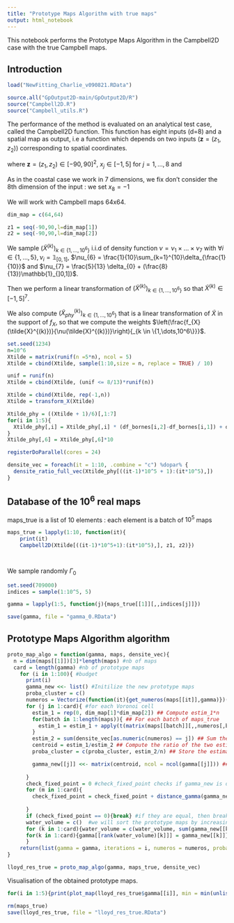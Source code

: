 ```yaml
---
title: "Prototype Maps Algorithm with true maps"
output: html_notebook
---
```



\newcommand{\Ecal}{\mathcal{Y}}
\newcommand{\Esp}[1]{\mathbb{E}\left[#1\right]}
\newcommand{\Espf}[1]{\mathbb{E}_{f_{X}}\left[#1\right]}
\newcommand{\Espbiais}[1]{\mathbb{E}_{\biais}\left[#1\right]}
\newcommand{\centro}{\gamma}
\newcommand{\Gamm}{\Gamma}
\newcommand{\norm}[1]{\lVert #1 \lVert_{\Ecal}}
\newcommand{\rep}{q_{\Gamm}}
\newcommand{\qgs}{q_{{\Gamm}^{\star}}}
\newcommand{\qgk}{q_{{\Gamm}^{[k]}}}
\newcommand{\scalprodE}[2]{\langle #1,#2\rangle_{\Ecal}}
\newcommand{\scalprod}[2]{\Esp{\scalprodE{#1}{#2}}}
\newcommand{\scalprodomega}[2]{\Esp{\scalprodE{#1}{#2}}}
\newcommand{\biais}{\nu}
\newcommand{\repo}{q^{0}_{\Gamm}}
\newcommand{\Xtildek}{\tilde{X}^{k}}
\newcommand{\Espprod}[1]{\mathbb{E}_{\Omega_{1},\Omega_{2}}\left[#1\right]}
\newcommand{\var}{\mathbb{V}}
\newcommand{\clust}[2]{C^{#1}_{#2}}
\newcommand{\yinclust}[3]{#1 \in \clust{#2}{#3}}
\newcommand{\card}{\ell}
\newcommand{\campbell}{h}
\newcommand{\aff}{a}
\newcommand{\Jcal}{\mathcal{J}}
\newcommand{\Ytrue}{{Y}}
\newcommand{\Ypred}{\hat{Y}}
\newcommand{\Ysimu}{Y_{simu}}
\newcommand{\camprandom}{H}
\newcommand{\dime}{64}
\newcommand{\Gammaref}{\Gamma^{\star}}
\newcommand{\Gammapred}{\hat\Gamma_{\star}}
\newcommand{\Gammasimu}{\Gamma_{simu}}
\newcommand{\erreurproba}{\varepsilon}
\newcommand{\erreurprobarelative}{\delta}
\newcommand{\erreurprobarelativecoastal}{\erreurprobarelative}

\newcommand{\nbgamma}{100}
\newcommand{\nbpilot}{v}
\newcommand{\ntrue}{n_{t}}
\newcommand{\npred}{n_{pred}}
\newcommand{\nsimu}{n_{\mathrm{simu}}}
\newcommand{\Dspace}{\chi}
\newcommand{\supp}{{\mathrm{supp}}}
\newcommand{\thresh}{t}
\newcommand{\estim}{\hat{E}}
\newcommand{\nbsim}{m_{\mathrm{simu}}}
\newcommand{\ntrain}{n_{\mathrm{train}}}
\newcommand{\ntest}{n_{\mathrm{test}}}
\newcommand{\eqdef}{:=}
\newcommand{\Ypca}{Y^{\mathrm{pca}}}
\newcommand{\Yproj}{Y_{\mathrm{proj}}}

This notebook performs the Prototype Maps Algorithm in the Campbell2D case with the true Campbell maps.

## Introduction 

```r
load("NewFitting_Charlie_v090821.RData")

source.all("GpOutput2D-main/GpOutput2D/R")
source("Campbell2D.R")
source("Campbell_utils.R")
```
The performance of the method is evaluated on an analytical test case, called the Campbell2D function. This function has eight inputs (d=8) and a spatial map as output, i.e a function which depends on two inputs $(\textbf{z} = (z_{1},z_{2}))$ corresponding to spatial coordinates. 

\begin{align*}
\campbell\colon \;\;\;\;\;\;\;\;\;\; [-1,5]^{8} &\longrightarrow \mathbb{L}^{2}([-90,90]^{2}) \\
\textbf{x} = (x_{1},\dots, x_{8}) &\longmapsto \campbell_{\textbf{x}}(\textbf{z}).
\end{align*}
where $\textbf{z} = (z_{1}, z_{2}) \in [-90,90]^{2}$, $x_{j} \in [-1,5]$ for $j = 1,\dots,8$ and 
\begin{align*}
\campbell_{\textbf{x}}(z_{1}, z_{2}) &=    x_{1}\exp[-\frac{(0.8z_{1}+0.2z_{2}-10x_{2})^2}{60x_{1}^2}] \\
&+  (x_{2}+x_{4})\exp[\frac{(0.5z_1+0.5z_2)x_{1}}{500}] +  x_{5}(x_{3}-2)\exp[-\frac{(0.4z_{1}+0.6z_{2}-20x_{6})^2}{40x_{5}^2}] \\
&+ 
(x_{6}+x_{8})\exp[\frac{(0.3z_1+0.7z_2)x_{7}}{250}]
\end{align*}

As in the coastal case we work in 7 dimensions, we fix don't consider the 8th dimension of the input : we set $x_{8} = -1$

We will work with Campbell maps 64x64.

```r
dim_map = c(64,64)

z1 = seq(-90,90,l=dim_map[1])
z2 = seq(-90,90,l=dim_map[2])

```

We sample $(\tilde{X}^{(k)})_{k \in \{1,\dots,10^6\}}$ i.i.d of density function $\biais = \biais_{1}\times\dots\times \biais_{7}$ with $\forall i \in \{1,\dots,5\}, \biais_{i} = \mathbb{1}_{[0,1]}$, $\biais_{6} = \frac{1}{10}\sum_{k=1}^{10}\delta_{\frac{1}{10}}$ and $\biais_{7} = \frac{5}{13}  \delta_{0} + (\frac{8}{13})\mathbb{1}_{]0,1]}$.

Then we perform a linear transformation of $(\tilde{X}^{(k)})_{k \in \{1,\dots,10^6\}}$ so that $\tilde{X}^{(k)} \in [-1,5]^7$.

We also compute $(\tilde{X}_{phy}^{(k)})_{k \in \{1,\dots,10^6\}}$ that is a linear transformation of $\tilde{X}$ in the support of $f_{X}$, so that we compute the weights $\left(\frac{f_{X}(\tilde{X}^{(k)})}{\biais(\tilde{X}^{(k)})}\right){_{k \in \{1,\dots,10^6\}}}$.


```r
set.seed(1234)
n=10^6
Xtilde = matrix(runif(n =5*n), ncol = 5)
Xtilde = cbind(Xtilde, sample(1:10,size = n, replace = TRUE) / 10)

unif = runif(n) 
Xtilde = cbind(Xtilde, (unif <= 8/13)*runif(n))

Xtilde = cbind(Xtilde, rep(-1,n))
Xtilde = transform_X(Xtilde)

```


```r
Xtilde_phy = ((Xtilde + 1)/6)[,1:7]
for(i in 1:5){
  Xtilde_phy[,i] = Xtilde_phy[,i] * (df_bornes[i,2]-df_bornes[i,1]) + df_bornes[i,1]
}
Xtilde_phy[,6] = Xtilde_phy[,6]*10

registerDoParallel(cores = 24)

densite_vec = foreach(it = 1:10, .combine = "c") %dopar% {
  densite_ratio_full_vec(Xtilde_phy[((it-1)*10^5 + 1):(it*10^5),])
}


```


## Database of the $10^6$ real maps

maps_true is a list of 10 elements : each element is a batch of $10^5$ maps
```r

maps_true = lapply(1:10, function(it){
    print(it)
    Campbell2D(Xtilde[((it-1)*10^5+1):(it*10^5),], z1, z2)})




```

We sample randomly $\Gamm_{0}$

```r

set.seed(709000)
indices = sample(1:10^5, 5)

gamma = lapply(1:5, function(j){maps_true[[1]][,,indices[j]]})

save(gamma, file = "gamma_0.RData")
```

## Prototype Maps Algorithm algorithm

```r
proto_map_algo = function(gamma, maps, densite_vec){
  n = dim(maps[[1]])[3]*length(maps) #nb of maps
  card = length(gamma) #nb of prototype maps
    for (i in 1:100){ #budget
      print(i)
      gamma_new <<- list() #Initilize the new prototype maps
      proba_cluster = c()
      numeros = Vectorize(function(it){get_numeros(maps[[it]],gamma)})(1:length(maps)) #Associate each map to its Voronoi cell
      for (j in 1:card){ #for each Voronoi cell
        estim_1 = rep(0, dim_map[1]*dim_map[2]) ## Compute estim_1*n 
        for(batch in 1:length(maps)){ ## For each batch of maps_true
          estim_1 = estim_1 + apply(t(matrix(maps[[batch]][,,numeros[,batch] == j],nrow = dim_map[1]*dim_map[2], ncol = sum(numeros[,batch] == j)))*densite_vec[((batch-1)*10^5 + 1):(batch*10^5)][numeros[,batch] == j],2, sum) ## Sum the Y(X)f/nu of the cell
        }
        estim_2 = sum(densite_vec[as.numeric(numeros) == j]) ## Sum the f/nu(X) of the cell
        centroid = estim_1/estim_2 ## Compute the ratio of the two estimators
        proba_cluster = c(proba_cluster, estim_2/n) ## Store the estimated probability mass of the cell

        gamma_new[[j]] <<- matrix(centroid, ncol = ncol(gamma[[j]])) ## store the centroid in gamma_new
  
      }
      check_fixed_point = 0 #check_fixed_point checks if gamma_new is different the previous gamma
      for (m in 1:card){
        check_fixed_point = check_fixed_point + distance_gamma(gamma_new[[m]], gamma)$dist
      
      }
      if (check_fixed_point == 0){break} #if they are equal, then break
      water_volume = c()  #we will sort the prototype maps by increasing water volume
      for (k in 1:card){water_volume = c(water_volume, sum(gamma_new[[k]]))}
      for(k in 1:card){gamma[[rank(water_volume)[k]]] = gamma_new[[k]]}
      }
    return(list(gamma = gamma, iterations = i, numeros = numeros, proba = proba_cluster))  # return the optimal gamma, the number of iterations, the cells of each map and the probabilities associated to the cells
}
```


```r
lloyd_res_true = proto_map_algo(gamma, maps_true, densite_vec)

```

Visualisation of the obtained prototype maps.

```r
for(i in 1:5){print(plot_map(lloyd_res_true$gamma[[i]], min = min(unlist(lloyd_res_true$gamma)), max = max(unlist(lloyd_res_true$gamma))))}
```

```r
rm(maps_true)
save(lloyd_res_true, file = "lloyd_res_true.RData")
```
